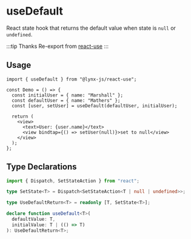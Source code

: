 # useDefault

React state hook that returns the default value when state is `null` or `undefined`.

:::tip Thanks
Re-export from [react-use](https://github.com/streamich/react-use)
:::

## Usage

```tsx
import { useDefault } from "@lynx-js/react-use";

const Demo = () => {
  const initialUser = { name: "Marshall" };
  const defaultUser = { name: "Mathers" };
  const [user, setUser] = useDefault(defaultUser, initialUser);

  return (
    <view>
      <text>User: {user.name}</text>
      <view bindtap={() => setUser(null)}>set to null</view>
    </view>
  );
};
```

## Type Declarations

```ts
import { Dispatch, SetStateAction } from "react";

type SetState<T> = Dispatch<SetStateAction<T | null | undefined>>;

type UseDefaultReturn<T> = readonly [T, SetState<T>];

declare function useDefault<T>(
  defaultValue: T,
  initialValue: T | (() => T)
): UseDefaultReturn<T>;
```
